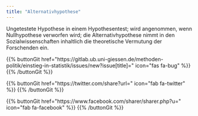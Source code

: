 ```yaml
---
title: "Alternativhypothese"
---
```


Ungetestete Hypothese in einem Hypothesentest; wird angenommen, wenn Nullhypothese verworfen wird; die Alternativhypothese nimmt in den Sozialwissenschaften inhaltlich die theoretische Vermutung der Forschenden ein.

{{% buttonGit href=\"https\:\/\/gitlab.ub.uni-giessen.de\/methoden-politik\/einstieg-in-statistik\/issues\/new?issue[title]=\" icon=\"fas fa-bug\" %}} {{% /buttonGit %}} 

{{% buttonGit href=\"https\:\/\/twitter.com\/share?url=\" icon=\"fab fa-twitter\" %}} {{% /buttonGit %}}

{{% buttonGit href=\"https\:\/\/www.facebook.com\/sharer\/sharer.php?u=\" icon=\"fab fa-facebook\" %}} {{% /buttonGit %}}